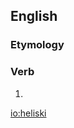 {{also|heli-ski}}
==English==

===Etymology===
{{prefix|heli|ski|lang=en}}

===Verb===
{{en-verb}}

# {{alternative spelling of|heli-ski|lang=en}}

[[io:heliski]]